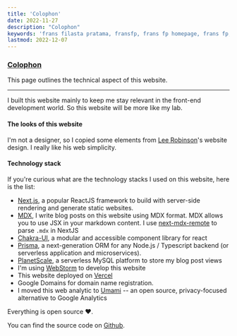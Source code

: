 ```yaml
---
title: 'Colophon'
date: 2022-11-27
description: "Colophon"
keywords: 'frans filasta pratama, fransfp, frans fp homepage, frans fp, frans filasta, tentang frans filasta pratama'
lastmod: 2022-12-07
---
```


### [Colophon](https://www.webopedia.com/definitions/colophon/)

This page outlines the technical aspect of this website.

---
I built this website mainly to keep me stay relevant in the front-end development world. So this website will be more like my lab.

#### The looks of this website

I'm not a designer, so I copied some elements from [Lee Robinson](https://leerob.io)'s website design. I really like his web simplicity.

#### Technology stack

If you're curious what are the technology stacks I used on this website, here is the list:

- [Next.js](https://nextjs.org), a popular ReactJS framework to build with server-side rendering and generate static websites.
- [MDX](http://mdxjs.com), I write blog posts on this website using MDX format. MDX allows you to use JSX in your markdown content. I use [next-mdx-remote](https://github.com/hashicorp/next-mdx-remote) to parse `.mdx` in NextJS
- [Chakra-UI](https://chakra-ui.com), a modular and accessible component library for react
- [Prisma](https://www.prisma.io/docs/concepts/overview/what-is-prisma), a next-generation ORM for any Node.js / Typescript backend (or serverless application and microservices).
- [PlanetScale](https://planetscale.com), a serverless MySQL platform to store my blog post views
- I'm using [WebStorm](https://www.jetbrains.com/webstorm/) to develop this website
- This website deployed on [Vercel](https://vercel.com)
- Google Domains for domain name registration.
- I moved this web analytic to [Umami](https://umami.is) --  an open source, privacy-focused alternative to Google Analytics

Everything is open source ❤️.

You can find the source code on [Github](https://github.com/fransfilastap/fransfp.dev).
